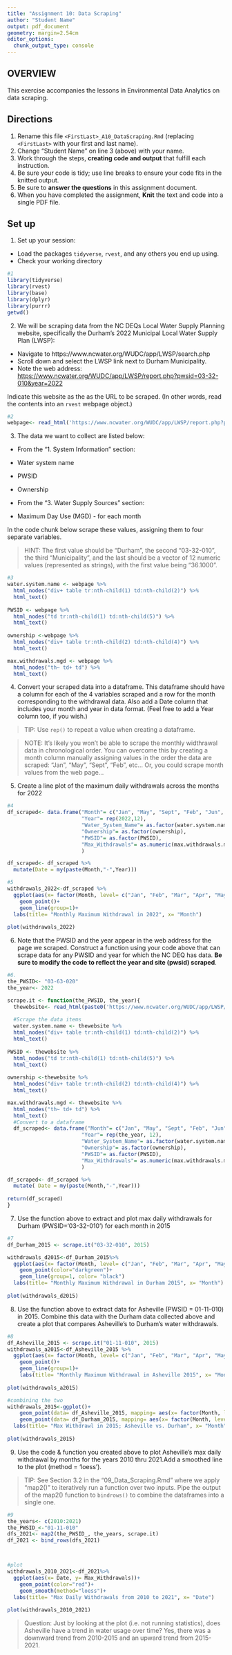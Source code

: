 ```yaml
---
title: "Assignment 10: Data Scraping"
author: "Student Name"
output: pdf_document
geometry: margin=2.54cm
editor_options: 
  chunk_output_type: console
---
```


## OVERVIEW

This exercise accompanies the lessons in Environmental Data Analytics on data scraping. 

## Directions
1. Rename this file `<FirstLast>_A10_DataScraping.Rmd` (replacing `<FirstLast>` with your first and last name).
2. Change "Student Name" on line 3 (above) with your name.
3. Work through the steps, **creating code and output** that fulfill each instruction.
4. Be sure your code is tidy; use line breaks to ensure your code fits in the knitted output.
5. Be sure to **answer the questions** in this assignment document.
6. When you have completed the assignment, **Knit** the text and code into a single PDF file.


## Set up 
1. Set up your session:

* Load the packages `tidyverse`, `rvest`, and any others you end up using.
* Check your working directory

```r
#1
library(tidyverse)
library(rvest)
library(base)
library(dplyr)
library(purrr)
getwd()


```

2. We will be scraping data from the NC DEQs Local Water Supply Planning website, specifically the Durham's 2022 Municipal Local Water Supply Plan (LWSP): 
 * Navigate to https://www.ncwater.org/WUDC/app/LWSP/search.php
 * Scroll down and select the LWSP link next to Durham Municipality. 
 * Note the web address: <https://www.ncwater.org/WUDC/app/LWSP/report.php?pwsid=03-32-010&year=2022>
 
Indicate this website as the as the URL to be scraped. (In other words, read the contents into an `rvest` webpage object.)

```r
#2
webpage<- read_html('https://www.ncwater.org/WUDC/app/LWSP/report.php?pwsid=03-32-010&year=2022')

```

3. The data we want to collect are listed below:

* From the "1. System Information" section:
 * Water system name
 * PWSID
 * Ownership
 
* From the "3. Water Supply Sources" section:
 * Maximum Day Use (MGD) - for each month

In the code chunk below scrape these values, assigning them to four separate variables.

>HINT: The first value should be "Durham", the second "03-32-010", the third "Municipality", and the last should be a vector of 12 numeric values (represented as strings), with the first value being "36.1000".

```r
#3
water.system.name <- webpage %>% 
  html_nodes("div+ table tr:nth-child(1) td:nth-child(2)") %>% 
  html_text()
  
PWSID <- webpage %>% 
  html_nodes("td tr:nth-child(1) td:nth-child(5)") %>% 
  html_text()
  
ownership <-webpage %>% 
  html_nodes("div+ table tr:nth-child(2) td:nth-child(4)") %>% 
  html_text()

max.withdrawals.mgd <- webpage %>% 
  html_nodes("th~ td+ td") %>% 
  html_text()

```


4. Convert your scraped data into a dataframe. This dataframe should have a column for each of the 4 variables scraped and a row for the month corresponding to the withdrawal data. Also add a Date column that includes your month and year in data format. (Feel free to add a Year column too, if you wish.)

>TIP: Use `rep()` to repeat a value when creating a dataframe.

>NOTE: It's likely you won't be able to scrape the monthly widthrawal data in chronological order. You can overcome this by creating a month column manually assigning values in the order the data are scraped: "Jan", "May", "Sept", "Feb", etc... Or, you could scrape month values from the web page...

5. Create a line plot of the maximum daily withdrawals across the months for 2022

```r
#4
df_scraped<- data.frame("Month"= c("Jan", "May", "Sept", "Feb", "Jun", "Oct", "Mar","Jul", "Nov", "Apr", "Aug", "Dec"),
                        "Year"= rep(2022,12),
                        "Water_System_Name"= as.factor(water.system.name),
                        "Ownership"= as.factor(ownership),
                        "PWSID"= as.factor(PWSID),
                        "Max_Withdrawals"= as.numeric(max.withdrawals.mgd)
                        )

df_scraped<- df_scraped %>% 
  mutate(Date = my(paste(Month,"-",Year)))

#5
withdrawals_2022<-df_scraped %>% 
  ggplot(aes(x= factor(Month, level= c("Jan", "Feb", "Mar", "Apr", "May", "Jun", "Jul", "Aug", "Sep", "Oct", "Nov", "Dec")), y= Max_Withdrawals))+
    geom_point()+
    geom_line(group=1)+
  labs(title= "Monthly Maximum Withdrawal in 2022", x= "Month")
  
plot(withdrawals_2022)
```

6. Note that the PWSID and the year appear in the web address for the page we scraped. Construct a function using your code above that can scrape data for any PWSID and year for which the NC DEQ has data. **Be sure to modify the code to reflect the year and site (pwsid) scraped**.

```r
#6.
the_PWSID<- "03-63-020"
the_year<- 2022

scrape.it <- function(the_PWSID, the_year){
  thewebsite<- read_html(paste0('https://www.ncwater.org/WUDC/app/LWSP/report.php?pwsid=', the_PWSID, '&year=', the_year))
  
  #Scrape the data items
  water.system.name <- thewebsite %>% 
  html_nodes("div+ table tr:nth-child(1) td:nth-child(2)") %>% 
  html_text()
  
PWSID <- thewebsite %>% 
  html_nodes("td tr:nth-child(1) td:nth-child(5)") %>% 
  html_text()
  
ownership <-thewebsite %>% 
  html_nodes("div+ table tr:nth-child(2) td:nth-child(4)") %>% 
  html_text()

max.withdrawals.mgd <- thewebsite %>% 
  html_nodes("th~ td+ td") %>% 
  html_text()
  #Convert to a dataframe
  df_scraped<- data.frame("Month"= c("Jan", "May", "Sept", "Feb", "Jun", "Oct", "Mar","Jul", "Nov", "Apr", "Aug", "Dec"),
                        "Year"= rep(the_year, 12),
                        "Water_System_Name"= as.factor(water.system.name),
                        "Ownership"= as.factor(ownership),
                        "PWSID"= as.factor(PWSID),
                        "Max_Withdrawals"= as.numeric(max.withdrawals.mgd)
                        )

df_scraped<- df_scraped %>% 
  mutate( Date = my(paste(Month,"-",Year)))
  
return(df_scraped)
}

```

7. Use the function above to extract and plot max daily withdrawals for Durham (PWSID='03-32-010') for each month in 2015

```r
#7
df_Durham_2015 <- scrape.it("03-32-010", 2015)

withdrawals_d2015<-df_Durham_2015%>% 
  ggplot(aes(x= factor(Month, level= c("Jan", "Feb", "Mar", "Apr", "May", "Jun", "Jul", "Aug", "Sep", "Oct", "Nov", "Dec")), y= Max_Withdrawals))+
    geom_point(color="darkgreen")+
    geom_line(group=1, color= "black")
  labs(title= "Monthly Maximum Withdrawal in Durham 2015", x= "Month")
  
plot(withdrawals_d2015)
```

8. Use the function above to extract data for Asheville (PWSID = 01-11-010) in 2015. Combine this data with the Durham data collected above and create a plot that compares Asheville's to Durham's water withdrawals.

```r
#8
df_Asheville_2015 <- scrape.it("01-11-010", 2015)
withdrawals_a2015<-df_Asheville_2015 %>% 
  ggplot(aes(x= factor(Month, level= c("Jan", "Feb", "Mar", "Apr", "May", "Jun", "Jul", "Aug", "Sep", "Oct", "Nov", "Dec")), y= Max_Withdrawals))+
    geom_point()+
    geom_line(group=1)+
    labs(title= "Monthly Maximum Withdrawal in Asheville 2015", x= "Month")
  
plot(withdrawals_a2015)

#combining the two
withdrawals_2015<-ggplot()+
    geom_point(data= df_Asheville_2015, mapping= aes(x= factor(Month, level= c("Jan", "Feb", "Mar", "Apr", "May", "Jun", "Jul", "Aug", "Sep", "Oct", "Nov", "Dec")), y= Max_Withdrawals), color="blue")+
    geom_point(data= df_Durham_2015, mapping= aes(x= factor(Month, level= c("Jan", "Feb", "Mar", "Apr", "May", "Jun", "Jul", "Aug", "Sep", "Oct", "Nov", "Dec")), y= Max_Withdrawals),color= "red")+
  labs(title= "Max Withdrawl in 2015; Asheville vs. Durham", x= "Month")
  
plot(withdrawals_2015)
```


9. Use the code & function you created above to plot Asheville's max daily withdrawal by months for the years 2010 thru 2021.Add a smoothed line to the plot (method = 'loess').

> TIP: See Section 3.2 in the "09_Data_Scraping.Rmd" where we apply "map2()" to iteratively run a function over two inputs. Pipe the output of the map2() function to `bindrows()` to combine the dataframes into a single one. 

```r
#9 
the_years<- c(2010:2021)
the_PWSID_<-"01-11-010"
dfs_2021<- map2(the_PWSID_, the_years, scrape.it) 
df_2021 <- bind_rows(dfs_2021)



#plot
withdrawals_2010_2021<-df_2021%>% 
  ggplot(aes(x= Date, y= Max_Withdrawals))+
    geom_point(color="red")+
    geom_smooth(method="loess")+
  labs(title= "Max Daily Withdrawals from 2010 to 2021", x= "Date")
  
plot(withdrawals_2010_2021)

```

> Question: Just by looking at the plot (i.e. not running statistics), does Asheville have a trend in water usage over time?
Yes, there was a downward trend from 2010-2015 and an upward trend from 2015-2021. 